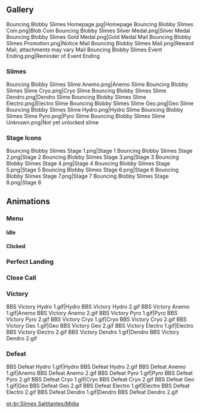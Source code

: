 {{Event Tabs}}

==Gallery==
<gallery>
Bouncing Blobby Slimes Homepage.jpg|Homepage
Bouncing Blobby Slimes Coin.png|Blob Coin
Bouncing Blobby Slimes Silver Medal.png|Silver Medal
Bouncing Blobby Slimes Gold Medal.png|Gold Medal
Mail Bouncing Blobby Slimes Promotion.png|Notice Mail
Bouncing Blobby Slimes Mail.png|Reward Mail, attachments may vary
Mail Bouncing Blobby Slimes Event Ending.png|Reminder of Event Ending
</gallery>

===Slimes===
<gallery>
Bouncing Blobby Slimes Slime Anemo.png|Anemo Slime
Bouncing Blobby Slimes Slime Cryo.png|Cryo Slime
Bouncing Blobby Slimes Slime Dendro.png|Dendro Slime
Bouncing Blobby Slimes Slime Electro.png|Electro Slime
Bouncing Blobby Slimes Slime Geo.png|Geo Slime
Bouncing Blobby Slimes Slime Hydro.png|Hydro Slime
Bouncing Blobby Slimes Slime Pyro.png|Pyro Slime
Bouncing Blobby Slimes Slime Unknown.png|Not yet unlocked slime
</gallery>

===Stage Icons===
<gallery>
Bouncing Blobby Slimes Stage 1.png|Stage 1
Bouncing Blobby Slimes Stage 2.png|Stage 2
Bouncing Blobby Slimes Stage 3.png|Stage 3
Bouncing Blobby Slimes Stage 4.png|Stage 4
Bouncing Blobby Slimes Stage 5.png|Stage 5
Bouncing Blobby Slimes Stage 6.png|Stage 6
Bouncing Blobby Slimes Stage 7.png|Stage 7
Bouncing Blobby Slimes Stage 8.png|Stage 8
</gallery>

==Animations==
===Menu===
====Idle====
{{Preview
|size=150px
|file1=BBS Menu Hydro Idle 1
|caption1=Hydro 1

|file2=BBS Menu Hydro Idle 2
|caption2=Hydro 2

|file3=BBS Menu Anemo Idle 1
|caption3=Anemo 1

|file4=BBS Menu Anemo Idle 2
|caption4=Anemo 2

|file5=BBS Menu Pyro Idle 1
|caption5=Pyro 1

|file6=BBS Menu Pyro Idle 2
|caption6=Pyro 2

|file7=BBS Menu Cryo Idle 1
|caption7=Cryo 1

|file8=BBS Menu Cryo Idle 2
|caption8=Cryo 2

|file9=BBS Menu Geo Idle 1
|caption9=Geo 1

|file10=BBS Menu Geo Idle 2
|caption10=Geo 2

|file11=BBS Menu Electro Idle 1
|caption11=Electro 1

|file12=BBS Menu Electro Idle 2
|caption12=Electro 2

|file13=BBS Menu Dendro Idle 1
|caption13=Dendro 1

|file14=BBS Menu Dendro Idle 2
|caption14=Dendro 2
}}

====Clicked====
{{Preview
|size=150px
|file1=BBS Menu Hydro Clicked
|caption1=Hydro

|file2=BBS Menu Anemo Clicked
|caption2=Anemo

|file3=BBS Menu Pyro Clicked
|caption3=Pyro

|file4=BBS Menu Cryo Clicked
|caption4=Cryo

|file5=BBS Menu Geo Clicked
|caption5=Geo

|file6=BBS Menu Electro Clicked
|caption6=Electro

|file7=BBS Menu Dendro Clicked
|caption7=Dendro
}}

===Perfect Landing===
{{Preview
|size=150px
|file1=BBS Perfect Landing Hydro
|caption1=Hydro

|file2=BBS Perfect Landing Anemo
|caption2=Anemo

|file3=BBS Perfect Landing Pyro
|caption3=Pyro

|file4=BBS Perfect Landing Cryo
|caption4=Cryo

|file5=BBS Perfect Landing Geo
|caption5=Geo

|file6=BBS Perfect Landing Electro
|caption6=Electro

|file7=BBS Perfect Landing Dendro
|caption7=Dendro
}}

===Close Call===
{{Preview
|size=150px
|file1=BBS Close Call Hydro
|caption1=Hydro

|file2=BBS Close Call Anemo
|caption2=Anemo

|file3=BBS Close Call Pyro
|caption3=Pyro

|file4=BBS Close Call Cryo
|caption4=Cryo

|file5=BBS Close Call Geo
|caption5=Geo

|file6=BBS Close Call Electro
|caption6=Electro

|file7=BBS Close Call Dendro
|caption7=Dendro
}}

===Victory===
<gallery>
BBS Victory Hydro 1.gif|Hydro
BBS Victory Hydro 2.gif
BBS Victory Anemo 1.gif|Anemo
BBS Victory Anemo 2.gif
BBS Victory Pyro 1.gif|Pyro
BBS Victory Pyro 2.gif
BBS Victory Cryo 1.gif|Cryo
BBS Victory Cryo 2.gif
BBS Victory Geo 1.gif|Geo
BBS Victory Geo 2.gif
BBS Victory Electro 1.gif|Electro
BBS Victory Electro 2.gif
BBS Victory Dendro 1.gif|Dendro
BBS Victory Dendro 2.gif
</gallery>

===Defeat===
<gallery>
BBS Defeat Hydro 1.gif|Hydro
BBS Defeat Hydro 2.gif
BBS Defeat Anemo 1.gif|Anemo
BBS Defeat Anemo 2.gif
BBS Defeat Pyro 1.gif|Pyro
BBS Defeat Pyro 2.gif
BBS Defeat Cryo 1.gif|Cryo
BBS Defeat Cryo 2.gif
BBS Defeat Geo 1.gif|Geo
BBS Defeat Geo 2.gif
BBS Defeat Electro 1.gif|Electro
BBS Defeat Electro 2.gif
BBS Defeat Dendro 1.gif|Dendro
BBS Defeat Dendro 2.gif
</gallery>

[[pt-br:Slimes Saltitantes/Mídia]]
